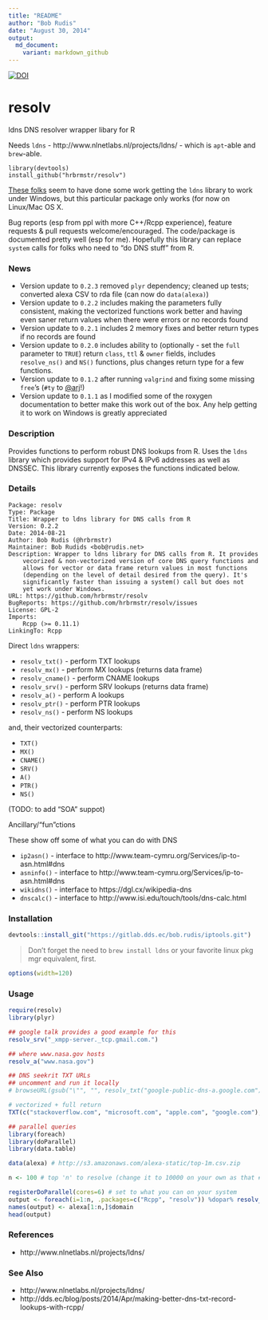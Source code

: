 ```yaml
---
title: "README"
author: "Bob Rudis"
date: "August 30, 2014"
output:
  md_document:
    variant: markdown_github
---
```


[![DOI](https://zenodo.org/badge/5630/hrbrmstr/resolv.png)](http://dx.doi.org/10.5281/zenodo.11343)

resolv
======

ldns DNS resolver wrapper libary for R

Needs `ldns` - http://www.nlnetlabs.nl/projects/ldns/ - which is `apt`-able and `brew`-able.

    library(devtools)
    install_github("hrbrmstr/resolv")
    
[These folks](http://dev.telnic.org/trac/wiki/DotTelUtils) seem to have done some work getting the `ldns` library to work under Windows, but this particular package only works (for now on Linux/Mac OS X.

Bug reports (esp from ppl with more C++/Rcpp experience), feature requests & pull requests welcome/encouraged. The code/package is documented pretty well (esp for me). Hopefully this library can replace `system` calls for folks who need to "do DNS stuff" from R.

### News

- Version update to `0.2.3` removed `plyr` dependency; cleaned up tests; converted alexa CSV to rda file (can now do `data(alexa)`)
- Version update to `0.2.2` includes making the parameters fully consistent, making the vectorized functions work better and having even saner return values when there were errors or no records found
- Version update to `0.2.1` includes 2 memory fixes and better return types if no records are found
- Version update to `0.2.0` includes ability to (optionally - set the `full` parameter to `TRUE`) return `class`, `ttl` & `owner` fields, includes `resolve_ns()` and `NS()` functions, plus changes return type for a few functions.
- Version update to `0.1.2` after running `valgrind` and fixing some missing `free`'s (`#ty` to [@arj](http://twitter.com/arj)!)
- Version update to `0.1.1` as I modified some of the roxygen documentation to better make this work out of the box. Any help getting it to work on Windows is greatly appreciated

### Description

Provides functions to perform robust DNS lookups from R. Uses the `ldns` library which provides support for IPv4 & IPv6 addresses as well as DNSSEC. This library currently exposes the functions indicated below.

### Details

    Package: resolv
    Type: Package
    Title: Wrapper to ldns library for DNS calls from R
    Version: 0.2.2
    Date: 2014-08-21
    Author: Bob Rudis (@hrbrmstr)
    Maintainer: Bob Rudids <bob@rudis.net>
    Description: Wrapper to ldns library for DNS calls from R. It provides
        vecorized & non-vectorized version of core DNS query functions and
        allows for vector or data frame return values in most functions
        (depending on the level of detail desired from the query). It's
        significantly faster than issuing a system() call but does not
        yet work under Windows.
    URL: https://github.com/hrbrmstr/resolv
    BugReports: https://github.com/hrbrmstr/resolv/issues
    License: GPL-2
    Imports:
        Rcpp (>= 0.11.1)
    LinkingTo: Rcpp

Direct `ldns` wrappers:

- `resolv_txt()` - perform TXT lookups
- `resolv_mx()` - perform MX lookups (returns data frame)
- `resolv_cname()` - perform CNAME lookups
- `resolv_srv()` - perform SRV lookups (returns data frame)
- `resolv_a()` - perform A lookups
- `resolv_ptr()` - perform PTR lookups
- `resolv_ns()` - perform NS lookups

and, their vectorized counterparts:

- `TXT()`
- `MX()`
- `CNAME()`
- `SRV()`
- `A()`
- `PTR()`
- `NS()`

(TODO: to add "SOA" suppot)

Ancillary/"fun"ctions

These show off some of what you can do with DNS

- `ip2asn()` - interface to http://www.team-cymru.org/Services/ip-to-asn.html#dns
- `asninfo()` - interface to http://www.team-cymru.org/Services/ip-to-asn.html#dns
- `wikidns()` - interface to https://dgl.cx/wikipedia-dns
- `dnscalc()` - interface to http://www.isi.edu/touch/tools/dns-calc.html

### Installation

```r
devtools::install_git("https://gitlab.dds.ec/bob.rudis/iptools.git")
```

>Don't forget the need to `brew install ldns` or your favorite linux pkg mgr equivalent, first.

```r
options(width=120)
```

### Usage

```r
require(resolv)
library(plyr)

## google talk provides a good example for this
resolv_srv("_xmpp-server._tcp.gmail.com.")

## where www.nasa.gov hosts
resolv_a("www.nasa.gov")

## DNS seekrit TXT URLs
## uncomment and run it locally
# browseURL(gsub("\"", "", resolv_txt("google-public-dns-a.google.com")))

# vectorized + full return
TXT(c("stackoverflow.com", "microsoft.com", "apple.com", "google.com"), full=TRUE)

## parallel queries
library(foreach)
library(doParallel)
library(data.table)

data(alexa) # http://s3.amazonaws.com/alexa-static/top-1m.csv.zip

n <- 100 # top 'n' to resolve (change it to 10000 on your own as that # makes the README builds churn too long)

registerDoParallel(cores=6) # set to what you can on your system
output <- foreach(i=1:n, .packages=c("Rcpp", "resolv")) %dopar% resolv_a(alexa[i,]$domain)
names(output) <- alexa[1:n,]$domain
head(output)
```

### References

- http://www.nlnetlabs.nl/projects/ldns/

### See Also

- http://www.nlnetlabs.nl/projects/ldns/
- http://dds.ec/blog/posts/2014/Apr/making-better-dns-txt-record-lookups-with-rcpp/
